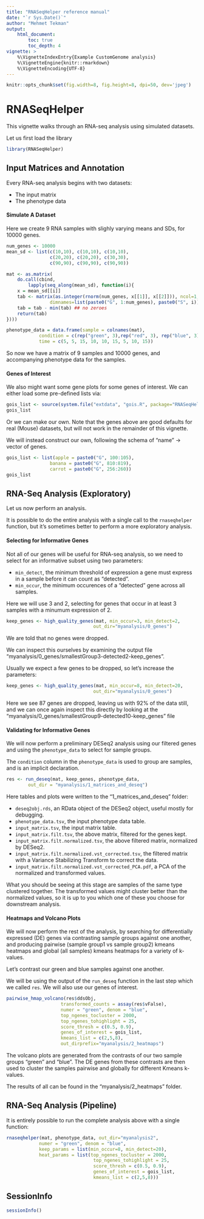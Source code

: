 ```yaml
---
title: "RNASeqHelper reference manual"
date: "`r Sys.Date()`"
author: "Mehmet Tekman"
output:
    html_document:
        toc: true
        toc_depth: 4
vignette: >
    %\VignetteIndexEntry{Example CustomGenome analysis}
    %\VignetteEngine{knitr::rmarkdown}
    %\VignetteEncoding{UTF-8}
---
```

\tableofcontents
```r
knitr::opts_chunk$set(fig.width=8, fig.height=8, dpi=50, dev='jpeg')
```

# RNASeqHelper

This vignette walks through an RNA-seq analysis using simulated datasets.

Let us first load the library

```r
library(RNASeqHelper)
```



## Input Matrices and Annotation

Every RNA-seq analysis begins with two datasets:

- The input matrix
- The phenotype data


#### Simulate A Dataset

Here we create 9 RNA samples with slighly varying means and SDs, for
10000 genes.

```r
num_genes <- 10000
mean_sd <- list(c(10,10), c(10,10), c(10,10),
                c(20,20), c(20,20), c(30,30),
                c(90,90), c(90,90), c(90,90))

mat <- as.matrix(
    do.call(cbind,
        lapply(seq_along(mean_sd), function(i){
    x = mean_sd[[i]]
    tab <- matrix(as.integer(rnorm(num_genes, x[[1]], x[[2]])), ncol=1,
                dimnames=list(paste0("G", 1:num_genes), paste0("S", i)))
    tab = tab - min(tab) ## no zeroes
    return(tab)
})))

phenotype_data = data.frame(sample = colnames(mat),
            condition = c(rep("green", 3),rep("red", 3), rep("blue", 3)),
            time = c(5, 5, 15, 10, 10, 15, 5, 10, 15))

```

So now we have a matrix of 9 samples and 10000 genes, and accompanying
phenotype data for the samples.


#### Genes of Interest

We also might want some gene plots for some genes of interest. We can
either load some pre-defined lists via:

```r

gois_list <- source(system.file("extdata", "gois.R", package="RNASeqHelper"))
gois_list
```

Or we can make our own. Note that the genes above are good defaults
for real (Mouse) datasets, but will not work in the remainder of this
vignette.

We will instead construct our own, following the schema of "name" ->
vector of genes.

```r

gois_list <- list(apple = paste0("G", 100:105),
                banana = paste0("G", 810:819),
                carrot = paste0("G", 256:260))
gois_list
```

## RNA-Seq Analysis (Exploratory)

Let us now perform an analysis.

It is possible to do the entire analysis with a single call to the
`rnaseqhelper` function, but it's sometimes better to perform a more
exploratory analysis.


#### Selecting for Informative Genes

Not all of our genes will be useful for RNA-seq analysis, so we need
to select for an informative subset using two parameters:

- `min_detect`, the minimum threshold of expression a gene must
    express in a sample before it can count as "detected".
- `min_occur`, the minimum occurences of a "detected" gene across all
    samples.

Here we will use 3 and 2, selecting for genes that occur in at least 3
samples with a minumum expression of 2.

```r
keep_genes <- high_quality_genes(mat, min_occur=3, min_detect=2,
                                out_dir="myanalysis/0_genes")
```

We are told that no genes were dropped.

We can inspect this ourselves by examining the output file
"myanalysis/0_genes/smallestGroup3-detected2-keep_genes".

Usually we expect a few genes to be dropped, so let's increase the
parameters:

```r
keep_genes <- high_quality_genes(mat, min_occur=8, min_detect=20,
                                out_dir="myanalysis/0_genes")
```

Here we see 87 genes are dropped, leaving us with 92% of the data
still, and we can once again inspect this directly by looking at the
"myanalysis/0_genes/smallestGroup9-detected10-keep_genes" file


#### Validating for Informative Genes

We will now perform a preliminary DESeq2 analysis using our filtered
genes and using the `phenotype_data` to select for sample groups.

The `condition` column in the `phenotype_data` is used to group are
samples, and is an implicit declaration.

```r
res <- run_deseq(mat, keep_genes, phenotype_data,
        out_dir = "myanalysis/1_matrices_and_deseq")
```

Here tables and plots were written to the "1_matrices_and_deseq" folder:

- `deseq2obj.rds`, an RData object of the DESeq2 object,
    useful mostly for debugging.
- `phenotype_data.tsv`, the input phenotype data table.
- `input_matrix.tsv`, the input matrix table.
- `input_matrix.filt.tsv`, the above matrix, filtered for the genes kept.
- `input_matrix.filt.normalized.tsv`, the above filtered matrix,
    normalized by DESeq2.
- `input_matrix.filt.normalized.vst_corrected.tsv`, the filtered matrix with
    a Variance Stabilizing Transform to correct the data.
- `input_matrix.filt.normalized.vst_corrected_PCA.pdf`, a PCA of the
    normalized and transformed values. 

What you should be seeing at this stage are samples of the same type
clustered together. The transformed values might cluster better than
the normalized values, so it is up to you which one of these you
choose for downstream analysis.


#### Heatmaps and Volcano Plots

We will now perform the rest of the analysis, by searching for
differentially expressed (DE) genes via contrasting sample groups
against one another, and producing pairwise (sample group1 vs sample
group2) kmeans heatmaps and global (all samples) kmeans heatmaps for a
variety of k-values.

Let's contrast our green and blue samples against one another.

We will be using the output of the `run_deseq` function in the last
step which we called `res`. We will also use our genes of interest.

```r
pairwise_hmap_volcano(res$ddsObj,
                    transformed_counts = assay(res$vFalse),
                    numer = "green", denom = "blue",
                    top_ngenes_tocluster = 2000,
                    top_ngenes_tohighlight = 25,
                    score_thresh = c(0.5, 0.9),
                    genes_of_interest = gois_list,
                    kmeans_list = c(2,5,8),
                    out_dirprefix="myanalysis/2_heatmaps")

```

The volcano plots are generated from the contrasts of our two sample
groups "green" and "blue". The DE genes from these contrasts are then
used to cluster the samples pairwise and globally for different Kmeans
k-values.

The results of all can be found in the "myanalysis/2_heatmaps" folder.

## RNA-Seq Analysis (Pipeline)

It is entirely possible to run the complete analysis above with a
single function:


```r
rnaseqhelper(mat, phenotype_data, out_dir="myanalysis2", 
            numer = "green", denom = "blue",
            keep_params = list(min_occur=8, min_detect=20),
            heat_params = list(top_ngenes_tocluster = 2000,
                                top_ngenes_tohighlight = 25,
                                score_thresh = c(0.5, 0.9),
                                genes_of_interest = gois_list,
                                kmeans_list = c(2,5,8)))

```


## SessionInfo

```r
sessionInfo()
```
